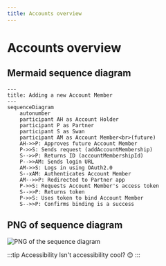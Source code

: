 ```yaml
---
title: Accounts overview
---
```


# Accounts overview

## Mermaid sequence diagram

```mermaid
---
title: Adding a new Account Member
---
sequenceDiagram
    autonumber
    participant AH as Account Holder
    participant P as Partner
    participant S as Swan
    participant AM as Account Member<br>(future)
    AH->>P: Approves future Account Member
    P->>S: Sends request (addAccountMembership)
    S-->>P: Returns ID (accountMembershipId)
    P-->>AM: Sends login URL
    AM->>S: Logs in using OAuth2.0
    S--xAM: Authenticates Account Member
    AM-->>P: Redirected to Partner app
    P->>S: Requests Account Member's access token
    S-->>P: Returns token
    P->>S: Uses token to bind Account Member
    S-->>P: Confirms binding is a success
```


## PNG of sequence diagram

![PNG of the sequence diagram](/img/sequence-png.png)

:::tip Accessibility
Isn't accessibility cool? :blush:
:::